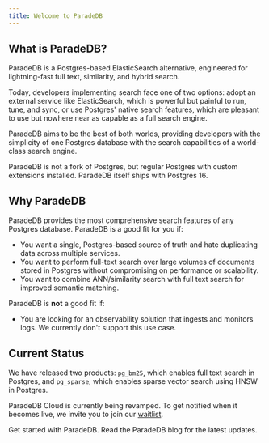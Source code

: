 ```yaml
---
title: Welcome to ParadeDB
---
```


## What is ParadeDB?

ParadeDB is a Postgres-based ElasticSearch alternative, engineered for lightning-fast full text,
similarity, and hybrid search.

Today, developers implementing search face one of two options: adopt an external service like ElasticSearch,
which is powerful but painful to run, tune, and sync, or use Postgres' native search features, which are pleasant to
use but nowhere near as capable as a full search engine.

ParadeDB aims to be the best of both worlds, providing developers with the simplicity of one Postgres
database with the search capabilities of a world-class search engine.

ParadeDB is not a fork of Postgres, but regular Postgres with custom extensions installed. ParadeDB itself
ships with Postgres 16.

## Why ParadeDB

ParadeDB provides the most comprehensive search features of any Postgres database. ParadeDB is a good fit for you if:

- You want a single, Postgres-based source of truth and hate duplicating data across multiple services.
- You want to perform full-text search over large volumes of documents stored in Postgres without compromising on performance or scalability.
- You want to combine ANN/similarity search with full text search for improved semantic matching.

ParadeDB is **not** a good fit if:

- You are looking for an observability solution that ingests and monitors logs.
  We currently don't support this use case.

## Current Status

We have released two products: `pg_bm25`, which enables full text search in Postgres, and `pg_sparse`,
which enables sparse vector search using HNSW in Postgres.

ParadeDB Cloud is currently being revamped. To get notified when it becomes live, we invite you to join our
[waitlist](https://paradedb.typeform.com/to/jHkLmIzx).

<CardGroup cols={2}>
  <Card title="Quickstart" icon="rocket" href="/latest/quickstart">
    Get started with ParadeDB.
  </Card>
  <Card title="Blog" icon="rss" href="/blog">
    Read the ParadeDB blog for the latest updates.
  </Card>
</CardGroup>
